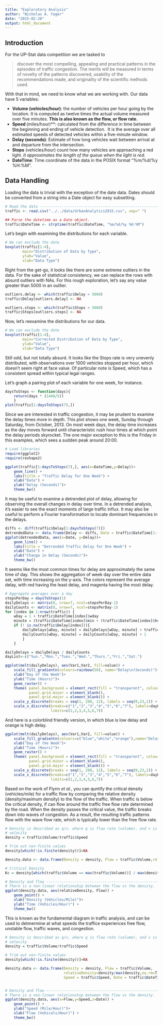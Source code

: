 ```yaml
---
title: "Exploratory Analysis"
author: "Nicholas A. Yager"
date: "2015-02-20"
output: html_document
---
```


## Introduction

For the UP-Stat data competition we are tasked to

> discover the most compelling, appealing and practical patterns in the episodes 
> of traffic congestion. The merits will be measured in terms of novelty of the 
> patterns discovered, usability of the recommendations made, and originality of
> the scientific methods used.

With that in mind, we need to know what we are working with. Our data have 5
variables:

- **Volume (vehicles/hour)**: the number of vehicles per hour going by the 
location. It is computed as twelve times the actual volume measured over 
five minutes. **This is also known as the flow, or flow rate.**
- **Speed **(miles/hour)**: calculated from the difference in time between the 
beginning and ending of vehicle detection.  It is the average over all 
estimated speeds of detected vehicles within a five-minute window.
- **Delay (seconds)**: Estimate of how long vehicles wait between arrival at and
departure from the intersection.
- **Stops** (vehicles/hour) count how many vehicles are approaching a red light.
*It approximates the length of the queue when the light is red.*
- **DateTime**: Time coordinate of the data in the POSIX format "%m/%d/%y %H:%M".

## Data Handling

Loading the data is trivial with the exception of the date data. Dates should be
converted from a string into a Date object for easy subsetting.
```r
# Read the data ----------------------------------------------------------------
traffic <- read.csv("../../data/UrbanAnalytics2015.csv", sep=" ")

## Parse the datetime as a Date object.
traffic$DateTime <- strptime(traffic$DateTime, "%m/%d/%y %H:%M")
```

Let's begin with examining the distributions for each variable.
```r
# We can exclude the date
boxplot(traffic[1:4],
        main="Distribution of Data by Type",
        ylab="Value",
        xlab="Data Type")
```

Right from the get-go, it looks like there are some extreme outliers in the data.
For the sake of statistical consistency, we can replace the rows with absurd 
outliers with NAs. For this rough exploration, let's say any value greater than
5000 in an outlier.
```r
outliers.delay <- which(traffic$Delay > 5000)
traffic$Delay[outliers.delay] <- NA

outliers.stops <- which(traffic$Stops > 5000)
traffic$Stops[outliers.stops] <- NA
```

Now, let's reexamine the distributions for our data.
```r
# We can exclude the date
boxplot(traffic[1:4],
        main="Corrected Distribution of Data by Type",
        ylab="Value",
        xlab="Data Type")
```

Still odd, but not totally absurd. It looks like the Stops rate is very unevenly
distributed, with observations over 1000 vehicles stopped per hour, which doesn't
seem right at face value. Of particular note is Speed, which has a consistent
spread within typical legal ranges.

Let's graph a pairing plot of each variable for one week, for instance.

```r
daysToSteps <- function(days){
    return(days * (1440/5))
    }
plot(traffic[1:daysToSteps(7),])
```

Since we are interested in traffic congestion, it may be prudent to examine the
delay times more in depth. This plot shows one week, Sunday through Saturday, from
October, 2013. On most week days, the delay time increases as the day moves forward
until characteristic rush hour times at which point the delay periods skyrocket.
The one major exception to this is the Friday in this examples, which sees a sudden
peak around 20:00.
```r
# Load libraries
require(ggplot2)
require(reshape2)
```

```r
ggplot(traffic[1:daysToSteps(7),], aes(x=DateTime,y=Delay))+
    geom_line() +
    labs(title = "Traffic Delay for One Week") +
    xlab("Date") +
    ylab("Delay (Seconds)")+
    theme_bw()
```

It may be useful to examine a detrended plot of delay, allowing for observing the
overall changes in delay over time. In a detrended analysis, it's easier to see
the exact moments of large traffic influx. It may also be useful to perform a
Fourier transformation to locate dominant frequencies in the delays.

```r
diffs <- diff(traffic$Delay[1:daysToSteps(7)])
detrendedData <- data.frame(Delay <- diffs, Date = traffic$DateTime[1:(daysToSteps(7)-1)])
ggplot(detrendedData, aes(x=Date, y=Delay))+
    geom_line() +
    labs(title = "Detrended Traffic Delay for One Week") +
    xlab("Date") +
    ylab("Change in Delay (Seconds)")+
    theme_bw()
```

It seems like the most common times for delay are approximately the same time of
day. This shows the aggregation of week day over the entire data set, with time
increasing on the y-axis. The colors represent the average delay, with red having the
least delay, and magenta having the most delay.

```r
# Aggregate averages over a day
stepsPerDay = daysToSteps(1)
dailyDelays <- matrix(0, nrow=7, ncol=stepsPerDay-1)
dailyCounts <- matrix(0, nrow=7, ncol=stepsPerDay-1)
for (index in 1:nrow(traffic)) {
    wDay = 1 + traffic$DateTime[index]$wday
    minute = (traffic$DateTime[index]$min + (traffic$DateTime[index]$hour * 60)) / 5
    if (! is.na(traffic$Delay[index])){
        dailyDelays[wDay, minute] = dailyDelays[wDay, minute] + traffic$Delay[index]
        dailyCounts[wDay, minute] = dailyCounts[wDay, minute] + 1
        }
    }

dailyDelays = dailyDelays / dailyCounts
dayList<-c("Sun.","Mon.","Tues.","Wed.","Thurs.","Fri.","Sat.")

ggplot(melt(dailyDelays), aes(Var1,Var2, fill=value)) +
    scale_fill_gradientn(colours=rainbow(50), name="Delay\n(Seconds)")+
    xlab("Day of the Week")+
    ylab("Time (Hours)")+
    geom_raster() +
    theme( panel.background = element_rect(fill = "transparent", colour = NA),
           panel.grid.minor = element_blank(),
           panel.grid.major = element_blank()) +
    scale_y_discrete(breaks = seq(1, 288, 12), labels = seq(0,23,1)) +
    scale_x_discrete(breaks=c("1","2","3","4","5","6","7"), labels=dayList, 
                     limits=c(1,2,3,4,5,6,7))
```

And here is a colorblind friendly version, in which blue is low delay and orange
is high delay.

```r
ggplot(melt(dailyDelays), aes(Var1,Var2, fill=value)) +
    scale_fill_gradientn(colours=c("blue","white","orange"),name="Delay\n(Seconds)")+
    xlab("Day of the Week")+
    ylab("Time (Hours)")+
    geom_raster() +
    theme( panel.background = element_rect(fill = "transparent", colour = NA),
           panel.grid.minor = element_blank(),
           panel.grid.major = element_blank()) +
    scale_y_discrete(breaks = seq(1, 288, 12), labels = seq(0,23,1)) +
    scale_x_discrete(breaks=c("1","2","3","4","5","6","7"), labels=dayList, 
                     limits=c(1,2,3,4,5,6,7))
```

Based on the work of Flynn _et al._, you can quntify the critical density (vehicles/mile)
for a traffic flow by comparing the relative density (density/maximum density) to
the flow of the traffic. When traffic is below the critical density, if can flow
around the traffic free flow rate determined by the road. When the density passes
the critical value, the traffic breaks down into waves of congestion. As a result,
the resulting traffic patterns flow with the wave flow rate, which is typically
lower than the free flow rate.

```r
# Density is described as q/v, where q is flow rate (volume), and v is average
# velocity
density = traffic$Volume/traffic$Speed

# Trim out non-finite values
density[which(!is.finite(density))]=NA

density.data <- data.frame(Density = density, Flow = traffic$Volume,relativeDensity=density/max(density,na.rm=T))

# Critical Density
Kc = density[which(traffic$Volume == max(traffic$Volume))] / max(density, na.rm=T)

# Density and flow -------------------------------------------------------------
# There is a non-linear relationship between the flow vs the density.
ggplot(density.data, aes(relativeDensity, Flow)) +
    geom_point() +
    xlab("Density (Vehicles/Mile)")+
    ylab("Time (Vehicles/Hour)") +
    theme_bw()
```

This is known as the fundamental diagram in traffic analysis, and can be used to
detmermine at what speeds the traffice experiences free flow, unstable flow,
traffic waves, and congestion.

```r
# Density is described as q/v, where q is flow rate (volume), and v is average
# velocity
density = traffic$Volume/traffic$Speed

# Trim out non-finite values
density[which(!is.finite(density))]=NA

density.data <- data.frame(Density = density, Flow = traffic$Volume,
                           relativeDensity=density/max(density,na.rm=T),
                           Speed = traffic$Speed, Date = traffic$DateTime)


# Density and flow -------------------------------------------------------------
# There is a non-linear relationship between the flow vs the density.
ggplot(density.data, aes(x=Flow,y=Speed,z=Date)) +
    geom_point() +
    ylab("Speed (Mile/Hour)")+
    xlab("Flow (Vehicals/Hour)") +
    theme_bw()
```